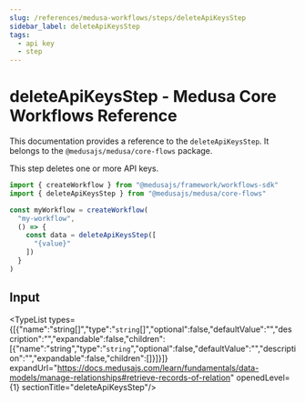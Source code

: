 ```yaml
---
slug: /references/medusa-workflows/steps/deleteApiKeysStep
sidebar_label: deleteApiKeysStep
tags:
  - api key
  - step
---
```



# deleteApiKeysStep - Medusa Core Workflows Reference

This documentation provides a reference to the `deleteApiKeysStep`. It belongs to the `@medusajs/medusa/core-flows` package.

This step deletes one or more API keys.

```ts title="src/workflows/my-workflow.ts"
import { createWorkflow } from "@medusajs/framework/workflows-sdk"
import { deleteApiKeysStep } from "@medusajs/medusa/core-flows"

const myWorkflow = createWorkflow(
  "my-workflow",
  () => {
    const data = deleteApiKeysStep([
      "{value}"
    ])
  }
)
```
  

## Input

<TypeList types={[{"name":"string[]","type":"`string`[]","optional":false,"defaultValue":"","description":"","expandable":false,"children":[{"name":"string","type":"`string`","optional":false,"defaultValue":"","description":"","expandable":false,"children":[]}]}]} expandUrl="https://docs.medusajs.com/learn/fundamentals/data-models/manage-relationships#retrieve-records-of-relation" openedLevel={1} sectionTitle="deleteApiKeysStep"/>
